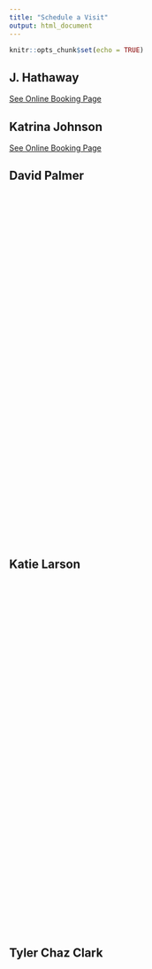 ```yaml
---
title: "Schedule a Visit"
output: html_document
---
```


```r
knitr::opts_chunk$set(echo = TRUE)
```

## J. Hathaway

<a id="TTE-bf031cf6-2f00-43c9-abfc-b747e5c59d26" href="https://10to8.com/book/wxshor-free/" target="_blank">See Online Booking Page</a> <script src="https://d3saea0ftg7bjt.cloudfront.net/embed/js/embed.min.js"></script> <script> window.TTE.init({ targetDivId: "TTE-bf031cf6-2f00-43c9-abfc-b747e5c59d26", uuid: "bf031cf6-2f00-43c9-abfc-b747e5c59d26", }); </script>

## Katrina Johnson

<a id="TTE-59299d1b-1069-4667-90fc-4a8175e7d3fc" href="https://10to8.com/book/jxkkcqpsxwizrwwgqb/" target="_blank">See Online Booking Page</a> <script src="https://d3saea0ftg7bjt.cloudfront.net/embed/js/embed.min.js"></script> <script> window.TTE.init({ targetDivId: "TTE-59299d1b-1069-4667-90fc-4a8175e7d3fc", uuid: "59299d1b-1069-4667-90fc-4a8175e7d3fc", }); </script>

## David Palmer

<!-- Calendly inline widget begin -->
<div class="calendly-inline-widget" data-url="https://calendly.com/bropalmer/30min" style="min-width:320px;height:630px;"></div>
<script type="text/javascript" src="https://assets.calendly.com/assets/external/widget.js"></script>
<!-- Calendly inline widget end -->



## Katie Larson

<!-- Calendly inline widget begin -->
<div class="calendly-inline-widget" data-url="https://calendly.com/sislarson" style="min-width:320px;height:630px;"></div>
<script type="text/javascript" src="https://assets.calendly.com/assets/external/widget.js"></script>
<!-- Calendly inline widget end -->

## Tyler Chaz Clark

<!-- Calendly inline widget begin -->
<div class="calendly-inline-widget" data-url="https://calendly.com/chazclark_byui" style="min-width:320px;height:630px;"></div>
<script type="text/javascript" src="https://assets.calendly.com/assets/external/widget.js" async></script>
<!-- Calendly inline widget end -->